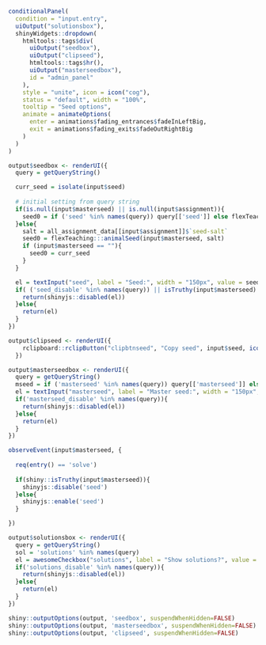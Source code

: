 
```r

conditionalPanel(
  condition = "input.entry",
  uiOutput("solutionsbox"),
  shinyWidgets::dropdown(
    htmltools::tags$div(
      uiOutput("seedbox"),
      uiOutput("clipseed"),
      htmltools::tags$hr(),
      uiOutput("masterseedbox"),
      id = "admin_panel"
    ),
    style = "unite", icon = icon("cog"),
    status = "default", width = "100%",
    tooltip = "Seed options",
    animate = animateOptions(
      enter = animations$fading_entrances$fadeInLeftBig,
      exit = animations$fading_exits$fadeOutRightBig
    )
  )
)

```

```r

output$seedbox <- renderUI({
  query = getQueryString()

  curr_seed = isolate(input$seed)
  
  # initial setting from query string
  if(is.null(input$masterseed) || is.null(input$assignment)){
    seed0 = if ('seed' %in% names(query)) query[['seed']] else flexTeaching::pkg_options()$initial_seed
  }else{
    salt = all_assignment_data[[input$assignment]]$`seed-salt`
    seed0 = flexTeaching:::animalSeed(input$masterseed, salt)
    if (input$masterseed == ""){
      seed0 = curr_seed
    }
  }

  el = textInput("seed", label = "Seed:", width = "150px", value = seed0)
  if( ('seed_disable' %in% names(query)) || isTruthy(input$masterseed) ){
    return(shinyjs::disabled(el))
  }else{
    return(el)
  }
})

output$clipseed <- renderUI({
    rclipboard::rclipButton("clipbtnseed", "Copy seed", input$seed, icon("clipboard"))
  })

output$masterseedbox <- renderUI({
  query = getQueryString()
  mseed = if ('masterseed' %in% names(query)) query[['masterseed']] else ""
  el = textInput("masterseed", label = "Master seed:", width = "150px", value = mseed)
  if('masterseed_disable' %in% names(query)){
    return(shinyjs::disabled(el))
  }else{
    return(el)
  }
})

observeEvent(input$masterseed, {
  
  req(entry() == 'solve')
  
  if(shiny::isTruthy(input$masterseed)){
    shinyjs::disable('seed')    
  }else{
    shinyjs::enable('seed')    
  }

})

output$solutionsbox <- renderUI({
  query = getQueryString()
  sol = 'solutions' %in% names(query)
  el = awesomeCheckbox("solutions", label = "Show solutions?", value = sol)
  if('solutions_disable' %in% names(query)){
    return(shinyjs::disabled(el))
  }else{
    return(el)
  }
})
```

```r

shiny::outputOptions(output, 'seedbox', suspendWhenHidden=FALSE)
shiny::outputOptions(output, 'masterseedbox', suspendWhenHidden=FALSE)
shiny::outputOptions(output, 'clipseed', suspendWhenHidden=FALSE)

```

